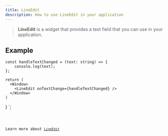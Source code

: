 ```yaml
---
title: LineEdit
description: How to use LineEdit in your application
---
```



> **LineEdit** is a widget that provides a text field that you can use in your application.

## Example



    const handleTextChanged = (text: string) => {
        console.log(text);
    };

    return (
      <Window>
        <LineEdit onTextChange={handleTextChanged} />
      </Window>    
    )
}
`;

<Code code={LineEditExample} title='example_lineEdit.tsx' lang='tsx' />

Learn more about [`LineEdit`](https://vixen-js.github.io/docs/build-application-vanilla/Basic-Widgets/QLineEdit)
